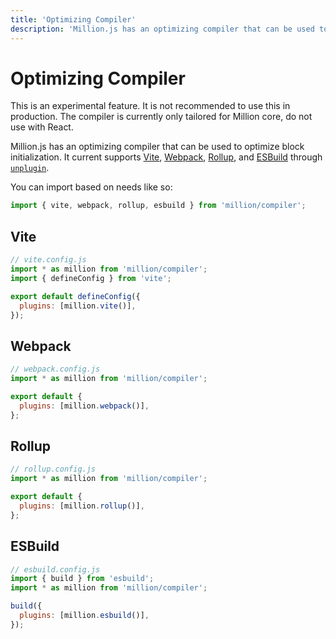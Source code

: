 ```yaml
---
title: 'Optimizing Compiler'
description: 'Million.js has an optimizing compiler that can be used to optimize block initialization.'
---
```



# Optimizing Compiler

<Callout>
  This is an experimental feature. It is not recommended to use this in
  production. The compiler is currently only tailored for Million core, do not use with React.
</Callout>

Million.js has an optimizing compiler that can be used to optimize block initialization. It current supports [Vite](https://vitejs.dev), [Webpack](https://webpack.js.org), [Rollup](https://rollupjs.org), and [ESBuild](https://esbuild.github.io/) through [`unplugin`](https://github.com/unjs/unplugin).

You can import based on needs like so:

```js
import { vite, webpack, rollup, esbuild } from 'million/compiler';
```

## Vite

```js
// vite.config.js
import * as million from 'million/compiler';
import { defineConfig } from 'vite';

export default defineConfig({
  plugins: [million.vite()],
});
```

## Webpack

```js
// webpack.config.js
import * as million from 'million/compiler';

export default {
  plugins: [million.webpack()],
};
```

## Rollup

```js
// rollup.config.js
import * as million from 'million/compiler';

export default {
  plugins: [million.rollup()],
};
```

## ESBuild

```js
// esbuild.config.js
import { build } from 'esbuild';
import * as million from 'million/compiler';

build({
  plugins: [million.esbuild()],
});
```
